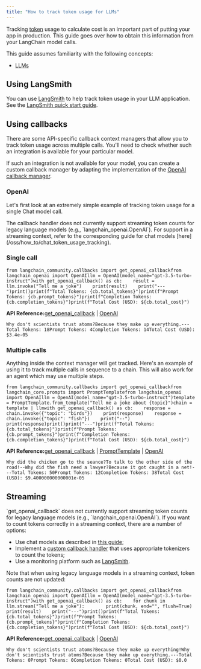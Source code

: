 ```yaml
---
title: "How to track token usage for LLMs"
---
```


Tracking [token](/oss/concepts/tokens) usage to calculate cost is an important part of putting your app in production. This guide goes over how to obtain this information from your LangChain model calls.

<Info>
  This guide assumes familiarity with the following concepts:

  * [LLMs](/oss/concepts/text_llms)
</Info>

## Using LangSmith

You can use [LangSmith](https://www.langchain.com/langsmith) to help track token usage in your LLM application. See the [LangSmith quick start guide](https://docs.smith.langchain.com/).

## Using callbacks

There are some API-specific callback context managers that allow you to track token usage across multiple calls. You'll need to check whether such an integration is available for your particular model.

If such an integration is not available for your model, you can create a custom callback manager by adapting the implementation of the [OpenAI callback manager](https://python.langchain.com/api_reference/community/callbacks/langchain_community.callbacks.openai_info.OpenAICallbackHandler.html).

### OpenAI

Let's first look at an extremely simple example of tracking token usage for a single Chat model call.

<Warning>
  The callback handler does not currently support streaming token counts for legacy language models (e.g., `langchain_openai.OpenAI`). For support in a streaming context, refer to the corresponding guide for chat models [here](/oss/how_to/chat_token_usage_tracking).
</Warning>

### Single call

```
from langchain_community.callbacks import get_openai_callbackfrom langchain_openai import OpenAIllm = OpenAI(model_name="gpt-3.5-turbo-instruct")with get_openai_callback() as cb:    result = llm.invoke("Tell me a joke")    print(result)    print("---")print()print(f"Total Tokens: {cb.total_tokens}")print(f"Prompt Tokens: {cb.prompt_tokens}")print(f"Completion Tokens: {cb.completion_tokens}")print(f"Total Cost (USD): ${cb.total_cost}")
```

**API Reference:**[get\_openai\_callback](https://python.langchain.com/api_reference/community/callbacks/langchain_community.callbacks.manager.get_openai_callback.html) | [OpenAI](https://python.langchain.com/api_reference/openai/llms/langchain_openai.llms.base.OpenAI.html)

```
Why don't scientists trust atoms?Because they make up everything.---Total Tokens: 18Prompt Tokens: 4Completion Tokens: 14Total Cost (USD): $3.4e-05
```

### Multiple calls

Anything inside the context manager will get tracked. Here's an example of using it to track multiple calls in sequence to a chain. This will also work for an agent which may use multiple steps.

```
from langchain_community.callbacks import get_openai_callbackfrom langchain_core.prompts import PromptTemplatefrom langchain_openai import OpenAIllm = OpenAI(model_name="gpt-3.5-turbo-instruct")template = PromptTemplate.from_template("Tell me a joke about {topic}")chain = template | llmwith get_openai_callback() as cb:    response = chain.invoke({"topic": "birds"})    print(response)    response = chain.invoke({"topic": "fish"})    print("--")    print(response)print()print("---")print(f"Total Tokens: {cb.total_tokens}")print(f"Prompt Tokens: {cb.prompt_tokens}")print(f"Completion Tokens: {cb.completion_tokens}")print(f"Total Cost (USD): ${cb.total_cost}")
```

**API Reference:**[get\_openai\_callback](https://python.langchain.com/api_reference/community/callbacks/langchain_community.callbacks.manager.get_openai_callback.html) | [PromptTemplate](https://python.langchain.com/api_reference/core/prompts/langchain_core.prompts.prompt.PromptTemplate.html) | [OpenAI](https://python.langchain.com/api_reference/openai/llms/langchain_openai.llms.base.OpenAI.html)

```
Why did the chicken go to the seance?To talk to the other side of the road!--Why did the fish need a lawyer?Because it got caught in a net!---Total Tokens: 50Prompt Tokens: 12Completion Tokens: 38Total Cost (USD): $9.400000000000001e-05
```

## Streaming

<Warning>
  `get_openai_callback` does not currently support streaming token counts for legacy language models (e.g., `langchain_openai.OpenAI`). If you want to count tokens correctly in a streaming context, there are a number of options:

  * Use chat models as described in [this guide](/oss/how_to/chat_token_usage_tracking);
  * Implement a [custom callback handler](/oss/how_to/custom_callbacks) that uses appropriate tokenizers to count the tokens;
  * Use a monitoring platform such as [LangSmith](https://www.langchain.com/langsmith).
</Warning>

Note that when using legacy language models in a streaming context, token counts are not updated:

```
from langchain_community.callbacks import get_openai_callbackfrom langchain_openai import OpenAIllm = OpenAI(model_name="gpt-3.5-turbo-instruct")with get_openai_callback() as cb:    for chunk in llm.stream("Tell me a joke"):        print(chunk, end="", flush=True)    print(result)    print("---")print()print(f"Total Tokens: {cb.total_tokens}")print(f"Prompt Tokens: {cb.prompt_tokens}")print(f"Completion Tokens: {cb.completion_tokens}")print(f"Total Cost (USD): ${cb.total_cost}")
```

**API Reference:**[get\_openai\_callback](https://python.langchain.com/api_reference/community/callbacks/langchain_community.callbacks.manager.get_openai_callback.html) | [OpenAI](https://python.langchain.com/api_reference/openai/llms/langchain_openai.llms.base.OpenAI.html)

```
Why don't scientists trust atoms?Because they make up everything!Why don't scientists trust atoms?Because they make up everything.---Total Tokens: 0Prompt Tokens: 0Completion Tokens: 0Total Cost (USD): $0.0
```
